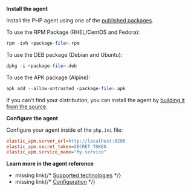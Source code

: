 


**Install the agent**

Install the PHP agent using one of the [published packages](https://github.com/elastic/apm-agent-php/releases).

To use the RPM Package (RHEL/CentOS and Fedora):

```php
rpm -ivh <package-file>.rpm
```

To use the DEB package (Debian and Ubuntu):

```php
dpkg -i <package-file>.deb
```

To use the APK package (Alpine):

```php
apk add --allow-untrusted <package-file>.apk
```

If you can’t find your distribution,
you can install the agent by [building it from the source]({book['apm-php-ref-v']}/setup.html).

**Configure the agent**

Configure your agent inside of the `php.ini` file:

```ini
elastic_apm.server_url=http://localhost:8200
elastic_apm.secret_token=SECRET_TOKEN
elastic_apm.service_name="My-service"
```

**Learn more in the agent reference**

* <DocBadge><DocIcon size="s" type="unlink" title="missing link"/> missing link</DocBadge>{/* [Supported technologies]({book['apm-php-ref-v']}/supported-technologies.html) */}
* <DocBadge><DocIcon size="s" type="unlink" title="missing link"/> missing link</DocBadge>{/* [Configuration]({book['apm-php-ref-v']}/configuration.html) */}

